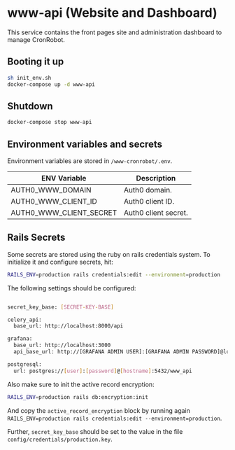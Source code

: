 # www-api (Website and Dashboard)

This service contains the front pages site and administration dashboard to manage CronRobot.

## Booting it up

```sh
sh init_env.sh
docker-compose up -d www-api
```

## Shutdown

```sh
docker-compose stop www-api
```

## Environment variables and secrets

Environment variables are stored in `/www-cronrobot/.env`.


| ENV Variable  | Description |
|---|---|
| AUTH0_WWW_DOMAIN | Auth0 domain.  |
| AUTH0_WWW_CLIENT_ID | Auth0 client ID.  |
| AUTH0_WWW_CLIENT_SECRET | Auth0 client secret.  |

## Rails Secrets

Some secrets are stored using the ruby on rails credentials system. To initialize it and 
configure secrets, hit:

```sh
RAILS_ENV=production rails credentials:edit --environment=production
```

The following settings should be configured:


```sh

secret_key_base: [SECRET-KEY-BASE]

celery_api:
  base_url: http://localhost:8000/api

grafana:
  base_url: http://localhost:3000
  api_base_url: http://[GRAFANA ADMIN USER]:[GRAFANA ADMIN PASSWORD]@localhost:3000/api

postgresql:
  url: postgres://[user]:[password]@[hostname]:5432/www_api


```

Also make sure to init the active record encryption:

```sh
RAILS_ENV=production rails db:encryption:init
```

And copy the `active_record_encryption` block by running again `RAILS_ENV=production rails credentials:edit --environment=production`.

Further, `secret_key_base` should be set to the value in the file `config/credentials/production.key`.